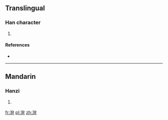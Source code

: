 ==Translingual==

===Han character===
{{Han char|rn=85|rad=水|as=06|sn=9|four=|canj=水金月 (ECB)}}

# {{defn|Han|sort=水06}}

====References====
* {{Han ref|kx=0620.090|dkj=17378|dj=1015.120|hdz=31613.020|uh=6D15|ud=27925}}

----

==Mandarin==

===Hanzi===
{{cmn-hanzi|pin=[[yīn]] ([[yin1]])|wg=yin<sup>1</sup>}}

# {{defn|lang=cmn|sort=水06}}

[[fr:洕]]
[[pl:洕]]
[[zh:洕]]